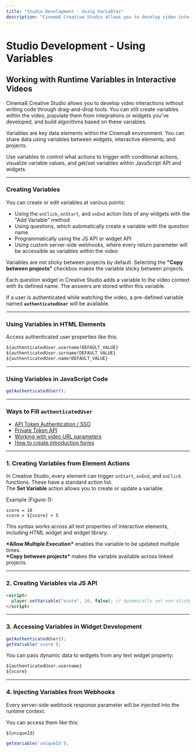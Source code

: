 ```yaml
---
title: "Studio Development - Using Variables"
description: "Cinema8 Creative Studio allows you to develop video interactions without writing code through drag-and-drop tools. You can still create variables within the video, populate them from integrations or widgets you've developed, and build algorithms based on these variables."
---
```



# Studio Development - Using Variables

## Working with Runtime Variables in Interactive Videos

Cinema8 Creative Studio allows you to develop video interactions without writing code through drag-and-drop tools. You can still create variables within the video, populate them from integrations or widgets you've developed, and build algorithms based on these variables.

Variables are key data elements within the Cinema8 environment. You can share data using variables between widgets, interactive elements, and projects.

Use variables to control what actions to trigger with conditional actions, visualize variable values, and get/set variables within JavaScript API and widgets.

---

### Creating Variables

You can create or edit variables at various points:

- Using the `onClick`, `onStart`, and `onEnd` action lists of any widgets with the "Add Variable" method  
- Using questions, which automatically create a variable with the question name  
- Programmatically using the JS API or widget API  
- Using custom server-side webhooks, where every return parameter will be accessible as variables within the video

<Callout type="info">
Variables are not sticky between projects by default. Selecting the <strong>"Copy between projects"</strong> checkbox makes the variable sticky between projects.
</Callout>

Each question widget in Creative Studio adds a variable to the video context with its defined name. The answers are stored within this variable.

If a user is authenticated while watching the video, a pre-defined variable named **`authenticatedUser`** will be available.

---

### Using Variables in HTML Elements

Access authenticated user properties like this:

```html
${authenticatedUser.username!DEFAULT_VALUE}
${authenticatedUser.surname!DEFAULT_VALUE}
${authenticatedUser.name!DEFAULT_VALUE}
```

---

### Using Variables in JavaScript Code

```js
getAuthenticatedUser();
```

---

### Ways to Fill `authenticatedUser`

- [API Token Authentication / SSO](/advanced-tools-for-developers/authentication-and-sso)  
- [Private Token API](/advanced-tools-for-developers/cinema8-private-token-api)  
- [Working with video URL parameters](/integrations-and-third-party-platforms/working-with-video-url-parameters.mdx)  
- [How to create introduction forms](/engage-and-monetise/using-introduction-forms)

---

### 1. Creating Variables from Element Actions

In Creative Studio, every element can trigger `onStart`, `onEnd`, and `onClick` functions. These have a standard action list.  
The **Set Variable** action allows you to create or update a variable.

Example (Figure-1):

```text
score = 10
score = ${score} + 5
```

This syntax works across all text properties of interactive elements, including HTML widget and widget library.

<Callout type="info">
<strong>*Allow Multiple Execution*</strong> enables the variable to be updated multiple times.<br/>
<strong>*Copy between projects*</strong> makes the variable available across linked projects.
</Callout>

---

### 2. Creating Variables via JS API

```html
<script>
  player.setVariable("score", 10, false); // dynamically set non-sticky variable
</script>
```

---

### 3. Accessing Variables in Widget Development

```js
getAuthenticatedUser();
getVariable('score');
```

You can pass dynamic data to widgets from any text widget property:

```html
${authenticatedUser.username}
${score}
```

---

### 4. Injecting Variables from Webhooks

Every server-side webhook response parameter will be injected into the runtime context.

You can access them like this:

```html
${uniqueId}
```

```js
getVariable('uniqueId');
```
